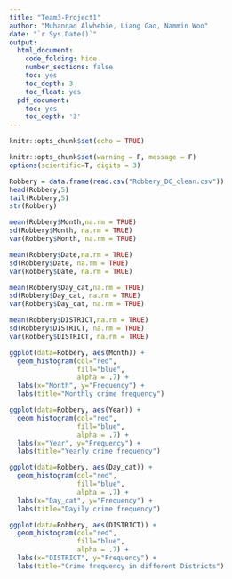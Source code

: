 ```yaml
---
title: "Team3-Project1"
author: "Muhannad Alwhebie, Liang Gao, Nammin Woo"
date: "`r Sys.Date()`"
output:
  html_document:
    code_folding: hide
    number_sections: false
    toc: yes
    toc_depth: 3
    toc_float: yes
  pdf_document:
    toc: yes
    toc_depth: '3'
---
```


```r
knitr::opts_chunk$set(echo = TRUE)
```

```r
knitr::opts_chunk$set(warning = F, message = F)
options(scientific=T, digits = 3) 
```

```r
Robbery = data.frame(read.csv("Robbery_DC_clean.csv"))
head(Robbery,5)
tail(Robbery,5)
str(Robbery)
```

```r
mean(Robbery$Month,na.rm = TRUE)
sd(Robbery$Month, na.rm = TRUE)
var(Robbery$Month, na.rm = TRUE)
```

```r
mean(Robbery$Date,na.rm = TRUE)
sd(Robbery$Date, na.rm = TRUE)
var(Robbery$Date, na.rm = TRUE)
```

```r
mean(Robbery$Day_cat,na.rm = TRUE)
sd(Robbery$Day_cat, na.rm = TRUE)
var(Robbery$Day_cat, na.rm = TRUE)
```

```r
mean(Robbery$DISTRICT,na.rm = TRUE)
sd(Robbery$DISTRICT, na.rm = TRUE)
var(Robbery$DISTRICT, na.rm = TRUE)
```

```r
ggplot(data=Robbery, aes(Month)) + 
  geom_histogram(col="red", 
                 fill="blue", 
                 alpha = .7) + 
  labs(x="Month", y="Frequency") +
  labs(title="Monthly crime frequency")
```

```r
ggplot(data=Robbery, aes(Year)) + 
  geom_histogram(col="red", 
                 fill="blue", 
                 alpha = .7) + 
  labs(x="Year", y="Frequency") +
  labs(title="Yearly crime frequency")
```
```r
ggplot(data=Robbery, aes(Day_cat)) + 
  geom_histogram(col="red", 
                 fill="blue", 
                 alpha = .7) + 
  labs(x="Day_cat", y="Frequency") +
  labs(title="Dayily crime frequency")
```
```r
ggplot(data=Robbery, aes(DISTRICT)) + 
  geom_histogram(col="red", 
                 fill="blue", 
                 alpha = .7) + 
  labs(x="DISTRICT", y="Frequency") +
  labs(title="Crime frequency in different Districts")
```

